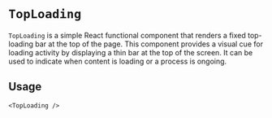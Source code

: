 # `TopLoading`

`TopLoading` is a simple React functional component that renders a fixed top-loading bar at the top of the page. This component provides a visual cue for loading activity by displaying a thin bar at the top of the screen. It can be used to indicate when content is loading or a process is ongoing.

## Usage

```tsx
<TopLoading />
```